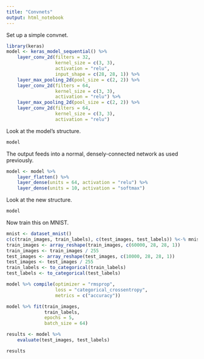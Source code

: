 ```yaml
---
title: "Convnets"
output: html_notebook
---
```


Set up a simple convnet.

```r
library(keras)
model <- keras_model_sequential() %>%
    layer_conv_2d(filters = 32, 
                  kernel_size = c(3, 3), 
                  activation = "relu",
                  input_shape = c(28, 28, 1)) %>%
    layer_max_pooling_2d(pool_size = c(2, 2)) %>%
    layer_conv_2d(filters = 64, 
                  kernel_size = c(3, 3), 
                  activation = "relu") %>%
    layer_max_pooling_2d(pool_size = c(2, 2)) %>%
    layer_conv_2d(filters = 64, 
                  kernel_size = c(3, 3), 
                  activation = "relu")
```

Look at the model's structure.

```r
model
```

The output feeds into a normal, densely-connected network as used previously.

```r
model <- model %>%
    layer_flatten() %>%
    layer_dense(units = 64, activation = "relu") %>%
    layer_dense(units = 10, activation = "softmax")
```

Look at the new structure.

```r
model
```

Now train this on MNIST.

```r
mnist <- dataset_mnist()
c(c(train_images, train_labels), c(test_images, test_labels)) %<-% mnist
train_images <- array_reshape(train_images, c(60000, 28, 28, 1))
train_images <- train_images / 255
test_images <- array_reshape(test_images, c(10000, 28, 28, 1))
test_images <- test_images / 255
train_labels <- to_categorical(train_labels)
test_labels <- to_categorical(test_labels)

model %>% compile(optimizer = "rmsprop",
                  loss = "categorical_crossentropy",
                  metrics = c("accuracy"))

model %>% fit(train_images, 
              train_labels,
              epochs = 5, 
              batch_size = 64)
```

```r
results <- model %>% 
    evaluate(test_images, test_labels)
```

```r
results
```

